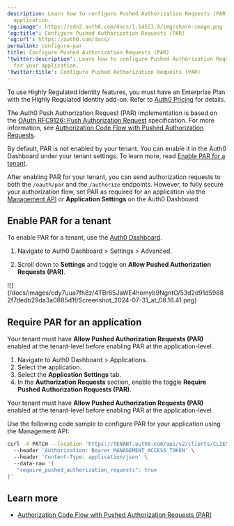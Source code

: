 ```yaml
---
description: Learn how to configure Pushed Authorization Requests (PAR) for your
  application.
'og:image': https://cdn2.auth0.com/docs/1.14553.0/img/share-image.png
'og:title': Configure Pushed Authorization Requests (PAR)
'og:url': https://auth0.com/docs/
permalink: configure-par
title: Configure Pushed Authorization Requests (PAR)
'twitter:description': Learn how to configure Pushed Authorization Requests (PAR)
  for your application.
'twitter:title': Configure Pushed Authorization Requests (PAR)
---
```

<Callout icon="file-lines" color="#0EA5E9" iconType="regular">

To use Highly Regulated Identity features, you must have an Enterprise Plan with the Highly Regulated Identity add-on. Refer to [Auth0 Pricing](https://auth0.com/pricing/) for details.

</Callout>

The Auth0 Push Authorization Request (PAR) implementation is based on the [OAuth RFC9126: Push Authorization Request](https://www.rfc-editor.org/rfc/rfc9126.html) specification. For more information, see [Authorization Code Flow with Pushed Authorization Requests](/docs/get-started/authentication-and-authorization-flow/authorization-code-flow/authorization-code-flow-with-par).

By default, PAR is not enabled by your tenant. You can enable it in the <Tooltip tip="Auth0 Dashboard: Auth0's main product to configure your services." cta="View Glossary" href="/docs/glossary?term=Auth0+Dashboard">Auth0 Dashboard</Tooltip> under your tenant settings. To learn more, read [Enable PAR for a tenant](#enable-par-for-a-tenant).

After enabling PAR for your tenant, you can send authorization requests to both the `/oauth/par` and the `/authorize` endpoints. However, to fully secure your <Tooltip tip="Authorization Flow: Authorization grant (or workflow) specified in the OAuth 2.0 framework." cta="View Glossary" href="/docs/glossary?term=authorization+flow">authorization flow</Tooltip>, set PAR as required for an application via the [Management API](https://auth0.com/docs/api/management/v2) or **Application Settings** on the Auth0 Dashboard.

## Enable PAR for a tenant

To enable PAR for a tenant, use the [Auth0 Dashboard](https://manage.auth0.com/).

1. Navigate to Auth0 Dashboard > Settings > Advanced.

2. Scroll down to **Settings** and toggle on **Allow Pushed Authorization Requests (PAR)**.

<Frame>![](/docs/images/cdy7uua7fh8z/4TBr65JaWE4homyb9NgntO/53d2d91d59882f7dedb29da3a0885d1f/Screenshot_2024-07-31_at_08.16.41.png)</Frame>

## Require PAR for an application

<Tabs><Tab title="Auth0 Dashboard">

<Callout icon="file-lines" color="#0EA5E9" iconType="regular">

Your tenant must have **Allow Pushed Authorization Requests (PAR)** enabled at the tenant-level before enabling PAR at the application-level.

</Callout>

1. Navigate to Auth0 Dashboard > Applications.
2. Select the application.
3. Select the **Application Settings** tab.
4. In the **Authorization Requests** section, enable the toggle **Require Pushed Authorization Requests (PAR)**.

</Tab><Tab title="Management API">

<Callout icon="file-lines" color="#0EA5E9" iconType="regular">

Your tenant must have **Allow Pushed Authorization Requests (PAR)** enabled at the tenant-level before enabling PAR at the application-level.

</Callout>

Use the following code sample to configure PAR for your application using the Management API:

```bash lines
curl -X PATCH --location 'https://TENANT.auth0.com/api/v2/clients/CLIENT_ID' \
  --header 'Authorization: Bearer MANAGEMENT_ACCESS_TOKEN' \
  --header 'Content-Type: application/json' \
  --data-raw '{
   "require_pushed_authorization_requests": true
}'
```






</Tab></Tabs>

## Learn more

* [Authorization Code Flow with Pushed Authorization Requests (PAR)](/docs/get-started/authentication-and-authorization-flow/authorization-code-flow/authorization-code-flow-with-par)